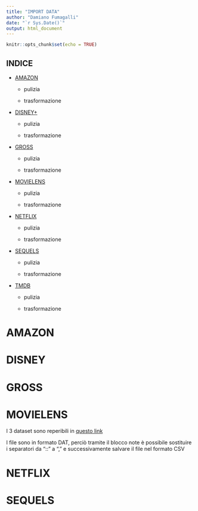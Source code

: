 ```yaml
---
title: "IMPORT DATA"
author: "Damiano Fumagalli"
date: "`r Sys.Date()`"
output: html_document
---
```


```r
knitr::opts_chunk$set(echo = TRUE)
```

## INDICE

-   [AMAZON](#amazon)

    -   pulizia

    -   trasformazione

-   [DISNEY+](#disney)

    -   pulizia

    -   trasformazione

-   [GROSS](#gross)

    -   pulizia

    -   trasformazione

-   [MOVIELENS](#movielens)

    -   pulizia

    -   trasformazione

-   [NETFLIX](#netflix)

    -   pulizia

    -   trasformazione

-   [SEQUELS](#sequels)

    -   pulizia

    -   trasformazione

-   [TMDB](#tmdb)

    -   pulizia

    -   trasformazione

# AMAZON {#amazon}



# DISNEY {#disney}



# GROSS {#gross}



# MOVIELENS {#movielens}

I 3 dataset sono reperibili in [questo link](https://grouplens.org/datasets/movielens/1m/)

I file sono in formato DAT, perciò tramite il blocco note è possibile sostituire i separatori da "::" a "," e successivamente salvare il file nel formato CSV



# NETFLIX {#netflix}



# SEQUELS {#sequels}


